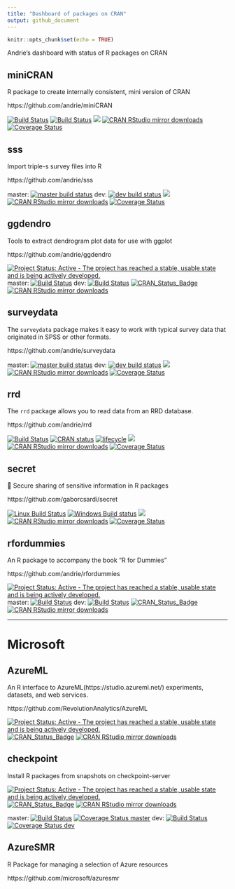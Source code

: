 ```yaml
---
title: "Dashboard of packages on CRAN"
output: github_document
---
```


```r
knitr::opts_chunk$set(echo = TRUE)
```


Andrie's dashboard with status of R packages on CRAN

## miniCRAN

R package to create internally consistent, mini version of CRAN

https://github.com/andrie/miniCRAN

[![Build Status](https://travis-ci.org/andrie/miniCRAN.svg?branch=master)](https://travis-ci.org/andrie/miniCRAN)
[![Build Status](https://travis-ci.org/andrie/miniCRAN.svg?branch=dev)](https://travis-ci.org/andrie/miniCRAN)
[![](http://www.r-pkg.org/badges/version/miniCRAN)](http://www.r-pkg.org/pkg/miniCRAN)
[![CRAN RStudio mirror downloads](http://cranlogs.r-pkg.org/badges/miniCRAN)](http://www.r-pkg.org/pkg/miniCRAN)
[![Coverage Status](https://img.shields.io/codecov/c/github/andrie/miniCRAN/master.svg)](https://codecov.io/github/andrie/miniCRAN?branch=master)

## sss

Import triple-s survey files into R

https://github.com/andrie/sss

master: [![master build status](https://travis-ci.org/andrie/sss.svg?branch=master)](https://travis-ci.org/andrie/sss)
dev: [![dev build status](https://travis-ci.org/andrie/sss.svg?branch=dev)](https://travis-ci.org/andrie/sss)
[![](http://www.r-pkg.org/badges/version/sss)](http://www.r-pkg.org/pkg/sss)
[![CRAN RStudio mirror downloads](http://cranlogs.r-pkg.org/badges/sss)](http://www.r-pkg.org/pkg/secret)
[![Coverage Status](https://img.shields.io/codecov/c/github/andrie/sss/master.svg)](https://codecov.io/github/andrie/sss?branch=master)

## ggdendro

Tools to extract dendrogram plot data for use with ggplot

https://github.com/andrie/ggdendro

[![Project Status: Active - The project has reached a stable, usable state and is being actively developed.](http://www.repostatus.org/badges/latest/active.svg)](http://www.repostatus.org/#active)
master: [<img src="https://travis-ci.org/andrie/ggdendro.svg?branch=master" alt="Build Status" />](https://travis-ci.org/andrie/ggdendro)
dev: [<img src="https://travis-ci.org/andrie/ggdendro.svg?branch=dev" alt="Build Status" />](https://travis-ci.org/andrie/ggdendro) 
[![CRAN_Status_Badge](http://www.r-pkg.org/badges/version/ggdendro)](http://cran.r-project.org/package=ggdendro)
[![CRAN RStudio mirror downloads](http://cranlogs.r-pkg.org/badges/ggdendro)](http://www.r-pkg.org/pkg/ggdendro)

## surveydata

The `surveydata` package makes it easy to work with typical survey data that originated in SPSS or other formats.

https://github.com/andrie/surveydata

master: [![master build status](https://travis-ci.org/andrie/surveydata.svg?branch=master)](https://travis-ci.org/andrie/surveydata)
dev: [![dev build status](https://travis-ci.org/andrie/surveydata.svg?branch=dev)](https://travis-ci.org/andrie/surveydata)
[![](http://www.r-pkg.org/badges/version/surveydata)](http://www.r-pkg.org/pkg/surveydata)
[![CRAN RStudio mirror downloads](http://cranlogs.r-pkg.org/badges/surveydata)](http://www.r-pkg.org/pkg/surveydata)
[![Coverage Status](https://img.shields.io/codecov/c/github/andrie/surveydata/master.svg)](https://codecov.io/github/andrie/surveydata?branch=master)


## rrd

The `rrd` package allows you to read data from an RRD database.

https://github.com/andrie/rrd

[![Build
Status](https://travis-ci.org/andrie/rrd.svg?branch=master)](https://travis-ci.org/andrie/rrd)
[![CRAN
status](https://www.r-pkg.org/badges/version/rrd)](https://cran.r-project.org/package=rrd)
[![lifecycle](https://img.shields.io/badge/lifecycle-maturing-blue.svg)](https://www.tidyverse.org/lifecycle/#maturing)
[![](http://www.r-pkg.org/badges/version/rrd)](http://www.r-pkg.org/pkg/rrd)
[![CRAN RStudio mirror
downloads](http://cranlogs.r-pkg.org/badges/rrd)](http://www.r-pkg.org/pkg/rrd)
[![Coverage
Status](https://img.shields.io/codecov/c/github/andrie/rrd/master.svg)](https://codecov.io/github/andrie/rrd?branch=master)


## secret

🔐 Secure sharing of sensitive information in R packages

https://github.com/gaborcsardi/secret


[![Linux Build Status](https://travis-ci.org/gaborcsardi/secret.svg?branch=master)](https://travis-ci.org/gaborcsardi/secret)
[![Windows Build status](https://ci.appveyor.com/api/projects/status/github/gaborcsardi/secret?svg=true)](https://ci.appveyor.com/project/gaborcsardi/secret)
[![](http://www.r-pkg.org/badges/version/secret)](http://www.r-pkg.org/pkg/secret)
[![CRAN RStudio mirror downloads](http://cranlogs.r-pkg.org/badges/secret)](http://www.r-pkg.org/pkg/secret)
[![Coverage Status](https://img.shields.io/codecov/c/github/andrie/secret/master.svg)](https://codecov.io/github/andrie/secret?branch=master)


## rfordummies

An R package to accompany the book "R for Dummies"

https://github.com/andrie/rfordummies


[![Project Status: Active - The project has reached a stable, usable state and is being actively developed.](http://www.repostatus.org/badges/latest/active.svg)](http://www.repostatus.org/#active)
master: [<img src="https://travis-ci.org/andrie/rfordummies.svg" alt="Build Status" />](https://travis-ci.org/andrie/rfordummies)
dev: [<img src="https://travis-ci.org/andrie/rfordummies.svg?branch=dev" alt="Build Status" />](https://travis-ci.org/andrie/rfordummies) 
[![CRAN_Status_Badge](http://www.r-pkg.org/badges/version/rfordummies)](http://cran.r-project.org/package=rfordummies)
[![CRAN RStudio mirror downloads](http://cranlogs.r-pkg.org/badges/rfordummies)](http://www.r-pkg.org/pkg/rfordummies)


---

# Microsoft

## AzureML

An R interface to AzureML(https://studio.azureml.net/) experiments, datasets, and web services.

https://github.com/RevolutionAnalytics/AzureML

[![Project Status: Active - The project has reached a stable, usable state and is being actively developed.](http://www.repostatus.org/badges/latest/active.svg)](http://www.repostatus.org/#active)
[![CRAN_Status_Badge](http://www.r-pkg.org/badges/version/AzureML)](http://cran.r-project.org/package=AzureML)
[![CRAN RStudio mirror downloads](http://cranlogs.r-pkg.org/badges/AzureML)](http://www.r-pkg.org/pkg/AzureML)


## checkpoint

Install R packages from snapshots on checkpoint-server


[![Project Status: Active - The project has reached a stable, usable state and is being actively developed.](http://www.repostatus.org/badges/latest/active.svg)](http://www.repostatus.org/#active)
[![CRAN_Status_Badge](http://www.r-pkg.org/badges/version/checkpoint)](http://cran.r-project.org/package=checkpoint)
[![CRAN RStudio mirror downloads](http://cranlogs.r-pkg.org/badges/checkpoint)](http://www.r-pkg.org/pkg/checkpoint)


master: [![Build Status](https://travis-ci.org/RevolutionAnalytics/checkpoint.svg?branch=master)](https://travis-ci.org/RevolutionAnalytics/checkpoint)
[![Coverage Status master](https://img.shields.io/codecov/c/github/RevolutionAnalytics/checkpoint/master.svg)](https://codecov.io/github/RevolutionAnalytics/checkpoint?branch=master)
dev: [![Build Status](https://travis-ci.org/RevolutionAnalytics/checkpoint.svg?branch=dev)](https://travis-ci.org/RevolutionAnalytics/checkpoint)
[![Coverage Status dev](https://img.shields.io/codecov/c/github/RevolutionAnalytics/checkpoint/dev.svg)](https://codecov.io/github/RevolutionAnalytics/checkpoint?branch=dev)


## AzureSMR

R Package for managing a selection of Azure resources

https://github.com/microsoft/azuresmr

